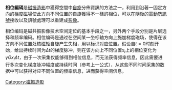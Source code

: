 <math></math>'''相位編碼'''是[[磁振造影|磁振造影]]中獲得空間中[[自旋|自旋]]分佈資訊的方法之一，利用到沿著一固定方向的[[梯度磁場|梯度磁場]]使此方向不同位置的自旋獲得不一樣的相位，可以在隨後的[[電動勢|電動勢]][[訊號|訊號]]接收以及訊號處理可以重建成[[影像|影像]]。

相位编码是磁共振影像技术空间定位的基本手段之一，另外两个手段分别是片层选择和频率编码。相位编码是通过在空间某一坐标轴方向上施加梯度磁场，使得在该方向不同位置处核磁矩自旋产生失相，用以标识对应位置。假设自<math> t=0 </math>时刻开始，给出持续时间为<math> \Delta t </math>的梯度脉冲，则在该方向上不同位置<math> x_i </math>上的相位变化为<math> \gamma G x_i \Delta t </math>，由于一次采集仅能够得到相位信息，而无法获得频率信息，因此需要进行多次变化梯度脉冲幅度或持续时间（参考上一公式），从这些不同时间采集的数据中可以获得对应不同位置的频率信息，进而获得空间信息。

{{sci-stub}}

[[Category:磁振造影|Category:磁振造影]]